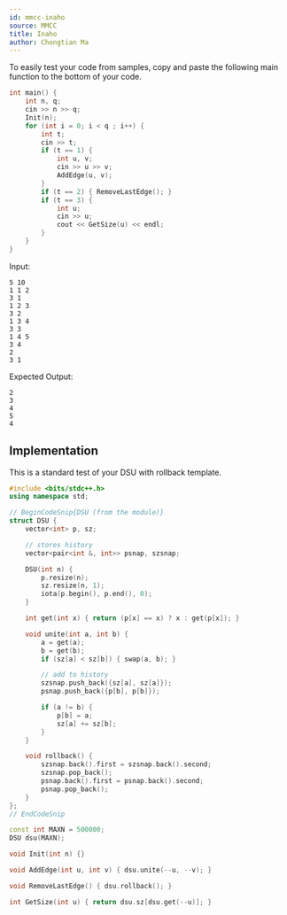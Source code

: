 ```yaml
---
id: mmcc-inaho
source: MMCC
title: Inaho
author: Chongtian Ma
---
```


<Info title="Samples">

To easily test your code from samples, copy and paste the following main function to the bottom of your code.

<LanguageSection>
<CPPSection>

```cpp
int main() {
	int n, q;
	cin >> n >> q;
	Init(n);
	for (int i = 0; i < q ; i++) {
		int t;
		cin >> t;
		if (t == 1) {
			int u, v;
			cin >> u >> v;
			AddEdge(u, v);
		}
		if (t == 2) { RemoveLastEdge(); }
		if (t == 3) {
			int u;
			cin >> u;
			cout << GetSize(u) << endl;
		}
	}
}
```

</CPPSection>
</LanguageSection>

Input:
```
5 10
1 1 2
3 1
1 2 3
3 2
1 3 4
3 3
1 4 5
3 4
2
3 1
```

Expected Output:
```
2
3
4
5
4
```

</Info>

## Implementation

This is a standard test of your DSU with rollback template.

<LanguageSection>
<CPPSection>

```cpp
#include <bits/stdc++.h>
using namespace std;

// BeginCodeSnip{DSU (from the module)}
struct DSU {
	vector<int> p, sz;

	// stores history
	vector<pair<int &, int>> psnap, szsnap;

	DSU(int n) {
		p.resize(n);
		sz.resize(n, 1);
		iota(p.begin(), p.end(), 0);
	}

	int get(int x) { return (p[x] == x) ? x : get(p[x]); }

	void unite(int a, int b) {
		a = get(a);
		b = get(b);
		if (sz[a] < sz[b]) { swap(a, b); }

		// add to history
		szsnap.push_back({sz[a], sz[a]});
		psnap.push_back({p[b], p[b]});

		if (a != b) {
			p[b] = a;
			sz[a] += sz[b];
		}
	}

	void rollback() {
		szsnap.back().first = szsnap.back().second;
		szsnap.pop_back();
		psnap.back().first = psnap.back().second;
		psnap.pop_back();
	}
};
// EndCodeSnip

const int MAXN = 500000;
DSU dsu(MAXN);

void Init(int n) {}

void AddEdge(int u, int v) { dsu.unite(--u, --v); }

void RemoveLastEdge() { dsu.rollback(); }

int GetSize(int u) { return dsu.sz[dsu.get(--u)]; }
```

</CPPSection>
</LanguageSection>
